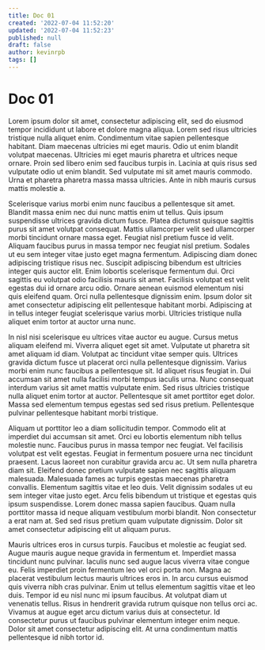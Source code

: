```yaml
---
title: Doc 01
created: '2022-07-04 11:52:20'
updated: '2022-07-04 11:52:23'
published: null
draft: false
author: kevinrpb
tags: []
---
```


# Doc 01

Lorem ipsum dolor sit amet, consectetur adipiscing elit, sed do eiusmod tempor incididunt ut labore et dolore magna aliqua. Lorem sed risus ultricies tristique nulla aliquet enim. Condimentum vitae sapien pellentesque habitant. Diam maecenas ultricies mi eget mauris. Odio ut enim blandit volutpat maecenas. Ultricies mi eget mauris pharetra et ultrices neque ornare. Proin sed libero enim sed faucibus turpis in. Lacinia at quis risus sed vulputate odio ut enim blandit. Sed vulputate mi sit amet mauris commodo. Urna et pharetra pharetra massa massa ultricies. Ante in nibh mauris cursus mattis molestie a.

Scelerisque varius morbi enim nunc faucibus a pellentesque sit amet. Blandit massa enim nec dui nunc mattis enim ut tellus. Quis ipsum suspendisse ultrices gravida dictum fusce. Platea dictumst quisque sagittis purus sit amet volutpat consequat. Mattis ullamcorper velit sed ullamcorper morbi tincidunt ornare massa eget. Feugiat nisl pretium fusce id velit. Aliquam faucibus purus in massa tempor nec feugiat nisl pretium. Sodales ut eu sem integer vitae justo eget magna fermentum. Adipiscing diam donec adipiscing tristique risus nec. Suscipit adipiscing bibendum est ultricies integer quis auctor elit. Enim lobortis scelerisque fermentum dui. Orci sagittis eu volutpat odio facilisis mauris sit amet. Facilisis volutpat est velit egestas dui id ornare arcu odio. Ornare aenean euismod elementum nisi quis eleifend quam. Orci nulla pellentesque dignissim enim. Ipsum dolor sit amet consectetur adipiscing elit pellentesque habitant morbi. Adipiscing at in tellus integer feugiat scelerisque varius morbi. Ultricies tristique nulla aliquet enim tortor at auctor urna nunc.

In nisl nisi scelerisque eu ultrices vitae auctor eu augue. Cursus metus aliquam eleifend mi. Viverra aliquet eget sit amet. Vulputate ut pharetra sit amet aliquam id diam. Volutpat ac tincidunt vitae semper quis. Ultrices gravida dictum fusce ut placerat orci nulla pellentesque dignissim. Varius morbi enim nunc faucibus a pellentesque sit. Id aliquet risus feugiat in. Dui accumsan sit amet nulla facilisi morbi tempus iaculis urna. Nunc consequat interdum varius sit amet mattis vulputate enim. Sed risus ultricies tristique nulla aliquet enim tortor at auctor. Pellentesque sit amet porttitor eget dolor. Massa sed elementum tempus egestas sed sed risus pretium. Pellentesque pulvinar pellentesque habitant morbi tristique.

Aliquam ut porttitor leo a diam sollicitudin tempor. Commodo elit at imperdiet dui accumsan sit amet. Orci eu lobortis elementum nibh tellus molestie nunc. Faucibus purus in massa tempor nec feugiat. Vel facilisis volutpat est velit egestas. Feugiat in fermentum posuere urna nec tincidunt praesent. Lacus laoreet non curabitur gravida arcu ac. Ut sem nulla pharetra diam sit. Eleifend donec pretium vulputate sapien nec sagittis aliquam malesuada. Malesuada fames ac turpis egestas maecenas pharetra convallis. Elementum sagittis vitae et leo duis. Velit dignissim sodales ut eu sem integer vitae justo eget. Arcu felis bibendum ut tristique et egestas quis ipsum suspendisse. Lorem donec massa sapien faucibus. Quam nulla porttitor massa id neque aliquam vestibulum morbi blandit. Non consectetur a erat nam at. Sed sed risus pretium quam vulputate dignissim. Dolor sit amet consectetur adipiscing elit ut aliquam purus.

Mauris ultrices eros in cursus turpis. Faucibus et molestie ac feugiat sed. Augue mauris augue neque gravida in fermentum et. Imperdiet massa tincidunt nunc pulvinar. Iaculis nunc sed augue lacus viverra vitae congue eu. Felis imperdiet proin fermentum leo vel orci porta non. Magna ac placerat vestibulum lectus mauris ultrices eros in. In arcu cursus euismod quis viverra nibh cras pulvinar. Enim ut tellus elementum sagittis vitae et leo duis. Tempor id eu nisl nunc mi ipsum faucibus. At volutpat diam ut venenatis tellus. Risus in hendrerit gravida rutrum quisque non tellus orci ac. Vivamus at augue eget arcu dictum varius duis at consectetur. Id consectetur purus ut faucibus pulvinar elementum integer enim neque. Dolor sit amet consectetur adipiscing elit. At urna condimentum mattis pellentesque id nibh tortor id.
